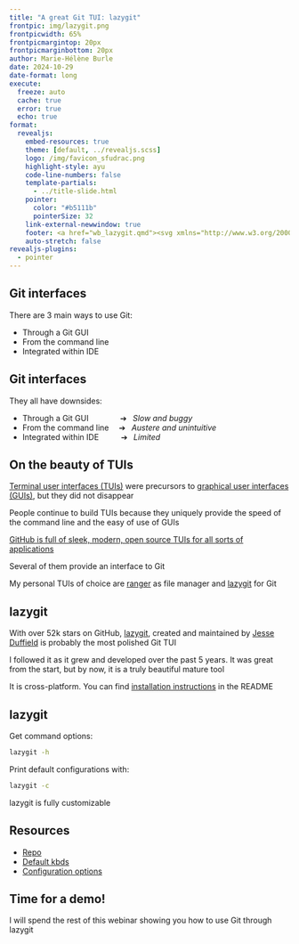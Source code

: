 ```yaml
---
title: "A great Git TUI: lazygit"
frontpic: img/lazygit.png
frontpicwidth: 65%
frontpicmargintop: 20px
frontpicmarginbottom: 20px
author: Marie-Hélène Burle
date: 2024-10-29
date-format: long
execute:
  freeze: auto
  cache: true
  error: true
  echo: true
format:
  revealjs:
    embed-resources: true
    theme: [default, ../revealjs.scss]
    logo: /img/favicon_sfudrac.png
    highlight-style: ayu
    code-line-numbers: false
    template-partials:
      - ../title-slide.html
    pointer:
      color: "#b5111b"
      pointerSize: 32
    link-external-newwindow: true
    footer: <a href="wb_lazygit.qmd"><svg xmlns="http://www.w3.org/2000/svg" width="16" height="16" fill="rgb(153, 153, 153)" class="bi bi-arrow-90deg-up" viewBox="0 0 16 16"><path fill-rule="evenodd" d="M4.854 1.146a.5.5 0 0 0-.708 0l-4 4a.5.5 0 1 0 .708.708L4 2.707V12.5A2.5 2.5 0 0 0 6.5 15h8a.5.5 0 0 0 0-1h-8A1.5 1.5 0 0 1 5 12.5V2.707l3.146 3.147a.5.5 0 1 0 .708-.708l-4-4z"/></svg>&nbsp;Back to webinar page</a>
    auto-stretch: false
revealjs-plugins:
  - pointer
---
```


## Git interfaces {.center}

There are 3 main ways to use Git:

- Through a Git GUI
- From the command line
- Integrated within IDE

## Git interfaces {.center}

They all have downsides:

- Through a Git GUI &emsp;&emsp;&emsp;&ensp;&nbsp;➔ &ensp;*Slow and buggy*
- From the command line &ensp;&ensp;➔ &ensp;*Austere and unintuitive*
- Integrated within IDE &emsp;&emsp;&nbsp;&nbsp;➔ &ensp;*Limited*

## On the beauty of TUIs {.center}

[Terminal user interfaces (TUIs)](https://en.wikipedia.org/wiki/Text-based_user_interface) were precursors to [graphical user interfaces (GUIs)](https://en.wikipedia.org/wiki/Graphical_user_interface), but they did not disappear

People continue to build TUIs because they uniquely provide the speed of the command line and the easy of use of GUIs

[GitHub is full of sleek, modern, open source TUIs for all sorts of applications](https://github.com/rothgar/awesome-tuis)

Several of them provide an interface to Git

My personal TUIs of choice are [ranger](https://github.com/ranger/ranger) as file manager and [lazygit](https://github.com/jesseduffield/lazygit) for Git

## lazygit {.center}

With over 52k stars on GitHub, [lazygit](https://github.com/jesseduffield/lazygit), created and maintained by [Jesse Duffield](https://github.com/jesseduffield) is probably the most polished Git TUI

I followed it as it grew and developed over the past 5 years. It was great from the start, but by now, it is a truly beautiful mature tool

It is cross-platform. You can find [installation instructions](https://github.com/jesseduffield/lazygit?tab=readme-ov-file#installation) in the README

## lazygit {.center}

Get command options:

```.bash
lazygit -h
```

Print default configurations with:

```.bash
lazygit -c
```

:::{.note}

lazygit is fully customizable

:::

## Resources {.center}

- [Repo](https://github.com/jesseduffield/lazygit)
- [Default kbds](https://github.com/jesseduffield/lazygit/blob/master/docs/keybindings/Keybindings_en.md)
- [Configuration options](https://github.com/jesseduffield/lazygit/blob/v0.44.1/docs/Config.md)

## Time for a demo! {.center}

I will spend the rest of this webinar showing you how to use Git through lazygit
